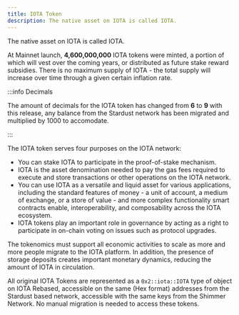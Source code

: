 ```yaml
---
title: IOTA Token
description: The native asset on IOTA is called IOTA. 
---
```


The native asset on IOTA is called IOTA. 

At Mainnet launch, **4,600,000,000** IOTA tokens were minted, a portion of which will vest over the coming years, or distributed as future stake reward subsidies.
There is no maximum supply of IOTA - the total supply will increase over time through a given certain inflation rate.

:::info Decimals

The amount of decimals for the IOTA token has changed from **6** to **9** with this release, any balance from the Stardust network has been migrated and multiplied by 1000 to accomodate.

:::

The IOTA token serves four purposes on the IOTA network:

- You can stake IOTA to participate in the proof-of-stake mechanism.
- IOTA is the asset denomination needed to pay the gas fees required to execute and store transactions or other operations on the IOTA network.
- You can use IOTA as a versatile and liquid asset for various applications, including the standard features of money - a unit of account, a medium of exchange, or a store of value - and more complex functionality smart contracts enable, interoperability, and composability across the IOTA ecosystem.
- IOTA tokens play an important role in governance by acting as a right to participate in on-chain voting on issues such as protocol upgrades.

The tokenomics must support all economic activities to scale as more and more people migrate to the IOTA platform. In addition, the presence of storage deposits creates important monetary dynamics, reducing the amount of IOTA in circulation.

All original IOTA Tokens are represented as a `0x2::iota::IOTA` type of object on IOTA Rebased, accessible on the same (Hex format) addresses from the Stardust based network, accessible with the same keys from the Shimmer Network. No manual migration is needed to access these tokens.
